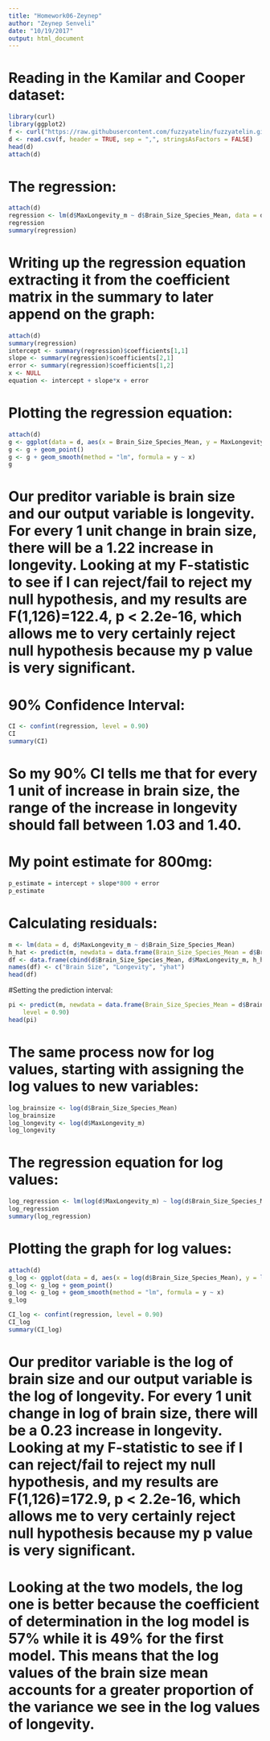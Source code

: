```yaml
---
title: "Homework06-Zeynep"
author: "Zeynep Senveli"
date: "10/19/2017"
output: html_document
---
```


# Reading in the Kamilar and Cooper dataset:
```r
library(curl)
library(ggplot2)
f <- curl("https://raw.githubusercontent.com/fuzzyatelin/fuzzyatelin.github.io/master/AN597_Fall17/KamilarAndCooperData.csv")
d <- read.csv(f, header = TRUE, sep = ",", stringsAsFactors = FALSE)
head(d)
attach(d)
```
# The regression:
```r
attach(d)
regression <- lm(d$MaxLongevity_m ~ d$Brain_Size_Species_Mean, data = d)
regression
summary(regression)
```

# Writing up the regression equation extracting it from the coefficient matrix in the summary to later append on the graph:
```r
attach(d)
summary(regression)
intercept <- summary(regression)$coefficients[1,1]
slope <- summary(regression)$coefficients[2,1]
error <- summary(regression)$coefficients[1,2]
x <- NULL
equation <- intercept + slope*x + error
```

# Plotting the regression equation:
```r
attach(d)
g <- ggplot(data = d, aes(x = Brain_Size_Species_Mean, y = MaxLongevity_m))
g <- g + geom_point()
g <- g + geom_smooth(method = "lm", formula = y ~ x)
g
```


# Our preditor variable is brain size and our output variable is longevity. For every 1 unit change in brain size, there will be a 1.22 increase in longevity. Looking at my F-statistic to see if I can reject/fail to reject my null hypothesis, and my results are F(1,126)=122.4, p < 2.2e-16, which allows me to very certainly reject null hypothesis because my p value is very significant.

# 90% Confidence Interval:
```r
CI <- confint(regression, level = 0.90)
CI
summary(CI)
```
# So my 90% CI tells me that for every 1 unit of increase in brain size, the range of the increase in longevity should fall between 1.03 and 1.40.

# My point estimate for 800mg: 
```r
p_estimate = intercept + slope*800 + error
p_estimate
```

# Calculating residuals: 
```r
m <- lm(data = d, d$MaxLongevity_m ~ d$Brain_Size_Species_Mean)
h_hat <- predict(m, newdata = data.frame(Brain_Size_Species_Mean = d$Brain_Size_Species_Mean))
df <- data.frame(cbind(d$Brain_Size_Species_Mean, d$MaxLongevity_m, h_hat))
names(df) <- c("Brain Size", "Longevity", "yhat")
head(df)
```


#Setting the prediction interval:
```r
pi <- predict(m, newdata = data.frame(Brain_Size_Species_Mean = d$Brain_Size_Species_Mean), interval = "prediction", 
    level = 0.90)
head(pi)
```



# The same process now for log values, starting with assigning the log values to new variables:
```r
log_brainsize <- log(d$Brain_Size_Species_Mean)
log_brainsize
log_longevity <- log(d$MaxLongevity_m)
log_longevity
```

# The regression equation for log values:
```r
log_regression <- lm(log(d$MaxLongevity_m) ~ log(d$Brain_Size_Species_Mean), data = d)
log_regression
summary(log_regression)
```

# Plotting the graph for log values:
```r
attach(d)
g_log <- ggplot(data = d, aes(x = log(d$Brain_Size_Species_Mean), y = log(d$MaxLongevity_m)))
g_log <- g_log + geom_point()
g_log <- g_log + geom_smooth(method = "lm", formula = y ~ x)
g_log
```
```r
CI_log <- confint(regression, level = 0.90)
CI_log
summary(CI_log)
```

# Our preditor variable is the log of brain size and our output variable is the log of longevity. For every 1 unit change in log of brain size, there will be a 0.23 increase in longevity. Looking at my F-statistic to see if I can reject/fail to reject my null hypothesis, and my results are F(1,126)=172.9, p < 2.2e-16, which allows me to very certainly reject null hypothesis because my p value is very significant.


# Looking at the two models, the log one is better because the coefficient of determination in the log model is 57% while it is 49% for the first model. This means that the log values of the brain size mean accounts for a greater proportion of the variance we see in the log values of longevity. 